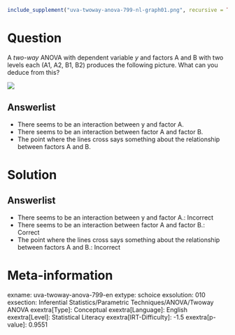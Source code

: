 ```r
include_supplement("uva-twoway-anova-799-nl-graph01.png", recursive = TRUE)
```

Question
========

A *two-way* ANOVA with dependent variable *y* and factors A and B with two levels each (A1, A2, B1, B2) produces the following picture. What can you deduce from this?

![](uva-twoway-anova-799-nl-graph01.png)

Answerlist
----------

* There seems to be an interaction between y and factor A.
* There seems to be an interaction between factor A and factor B.
* The point where the lines cross says something about the relationship between factors A and B.

Solution
========

Answerlist
----------

* There seems to be an interaction between y and factor A.: Incorrect
* There seems to be an interaction between factor A and factor B.: Correct
* The point where the lines cross says something about the relationship between factors A and B.: Incorrect

Meta-information
================
exname: uva-twoway-anova-799-en
extype: schoice
exsolution: 010
exsection: Inferential Statistics/Parametric Techniques/ANOVA/Twoway ANOVA
exextra[Type]: Conceptual
exextra[Language]: English
exextra[Level]: Statistical Literacy
exextra[IRT-Difficulty]: -1.5
exextra[p-value]: 0.9551
